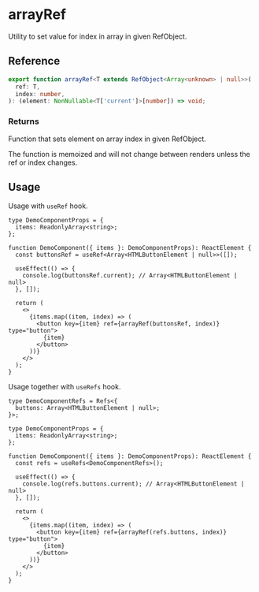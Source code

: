 
<Meta title="utils/arrayRef" />

# arrayRef

Utility to set value for index in array in given RefObject.

## Reference

```ts
export function arrayRef<T extends RefObject<Array<unknown> | null>>(
  ref: T,
  index: number,
): (element: NonNullable<T['current']>[number]) => void;
```

### Returns

Function that sets element on array index in given RefObject.

The function is memoized and will not change between renders unless the ref or index changes.

## Usage

Usage with `useRef` hook.

```tsx
type DemoComponentProps = {
  items: ReadonlyArray<string>;
};

function DemoComponent({ items }: DemoComponentProps): ReactElement {
  const buttonsRef = useRef<Array<HTMLButtonElement | null>>([]);

  useEffect(() => {
    console.log(buttonsRef.current); // Array<HTMLButtonElement | null>
  }, []);

  return (
    <>
      {items.map((item, index) => (
        <button key={item} ref={arrayRef(buttonsRef, index)} type="button">
          {item}
        </button>
      ))}
    </>
  );
}
```

Usage together with `useRefs` hook.

```tsx
type DemoComponentRefs = Refs<{
  buttons: Array<HTMLButtonElement | null>;
}>;

type DemoComponentProps = {
  items: ReadonlyArray<string>;
};

function DemoComponent({ items }: DemoComponentProps): ReactElement {
  const refs = useRefs<DemoComponentRefs>();

  useEffect(() => {
    console.log(refs.buttons.current); // Array<HTMLButtonElement | null>
  }, []);

  return (
    <>
      {items.map((item, index) => (
        <button key={item} ref={arrayRef(refs.buttons, index)} type="button">
          {item}
        </button>
      ))}
    </>
  );
}
```
